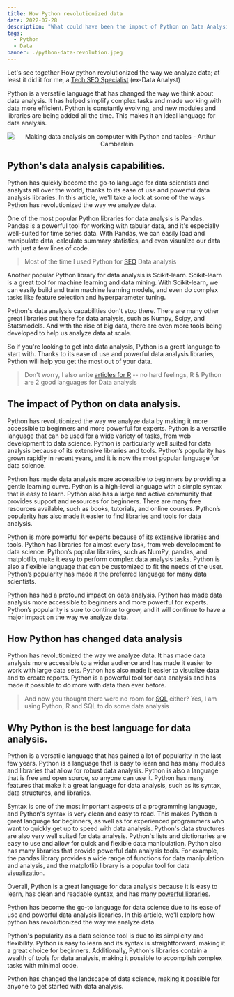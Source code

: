 ```yaml
---
title: How Python revolutionized data
date: 2022-07-28
description: "What could have been the impact of Python on Data Analysis? Let's discover together"
tags:
  - Python
  - Data
banner: ./python-data-revolution.jpeg
---
```


Let's see together How python revolutionized the way we analyze data; at least it did it for me, a [Tech SEO Specialist](/tech-seo-what-is-it) (ex-Data Analyst)

Python is a versatile language that has changed the way we think about data analysis. It has helped simplify complex tasks and made working with data more efficient. Python is constantly evolving, and new modules and libraries are being added all the time. This makes it an ideal language for data analysis.

<p align="center">
  <img src="./python-data-revolution.jpeg" alt="Making data analysis on computer with Python and tables - Arthur Camberlein" title="Tables and budget on a computer: let's analyze it with Python" />
</p>

## Python's data analysis capabilities.

Python has quickly become the go-to language for data scientists and analysts all over the world, thanks to its ease of use and powerful data analysis libraries. In this article, we'll take a look at some of the ways Python has revolutionized the way we analyze data.

One of the most popular Python libraries for data analysis is Pandas. Pandas is a powerful tool for working with tabular data, and it's especially well-suited for time series data. With Pandas, we can easily load and manipulate data, calculate summary statistics, and even visualize our data with just a few lines of code.

> Most of the time I used Python for [SEO](/tags/seo) Data analysis

Another popular Python library for data analysis is Scikit-learn. Scikit-learn is a great tool for machine learning and data mining. With Scikit-learn, we can easily build and train machine learning models, and even do complex tasks like feature selection and hyperparameter tuning.

Python's data analysis capabilities don't stop there. There are many other great libraries out there for data analysis, such as Numpy, Scipy, and Statsmodels. And with the rise of big data, there are even more tools being developed to help us analyze data at scale.

So if you're looking to get into data analysis, Python is a great language to start with. Thanks to its ease of use and powerful data analysis libraries, Python will help you get the most out of your data.

> Don't worry, I also write [articles for R](/tags/r) -- no hard feelings, R & Python are 2 good languages for Data analysis

## The impact of Python on data analysis.

Python has revolutionized the way we analyze data by making it more accessible to beginners and more powerful for experts. Python is a versatile language that can be used for a wide variety of tasks, from web development to data science. Python is particularly well suited for data analysis because of its extensive libraries and tools. Python’s popularity has grown rapidly in recent years, and it is now the most popular language for data science.

Python has made data analysis more accessible to beginners by providing a gentle learning curve. Python is a high-level language with a simple syntax that is easy to learn. Python also has a large and active community that provides support and resources for beginners. There are many free resources available, such as books, tutorials, and online courses. Python’s popularity has also made it easier to find libraries and tools for data analysis.

Python is more powerful for experts because of its extensive libraries and tools. Python has libraries for almost every task, from web development to data science. Python’s popular libraries, such as NumPy, pandas, and matplotlib, make it easy to perform complex data analysis tasks. Python is also a flexible language that can be customized to fit the needs of the user. Python’s popularity has made it the preferred language for many data scientists.

Python has had a profound impact on data analysis. Python has made data analysis more accessible to beginners and more powerful for experts. Python’s popularity is sure to continue to grow, and it will continue to have a major impact on the way we analyze data.

## How Python has changed data analysis

Python has revolutionized the way we analyze data. It has made data analysis more accessible to a wider audience and has made it easier to work with large data sets. Python has also made it easier to visualize data and to create reports. Python is a powerful tool for data analysis and has made it possible to do more with data than ever before.

> And now you thought there were no room for [SQL](/tags/sql) either? Yes, I am using Python, R and SQL to do some data analysis

## Why Python is the best language for data analysis.

Python is a versatile language that has gained a lot of popularity in the last few years. Python is a language that is easy to learn and has many modules and libraries that allow for robust data analysis. Python is also a language that is free and open source, so anyone can use it. Python has many features that make it a great language for data analysis, such as its syntax, data structures, and libraries.

Syntax is one of the most important aspects of a programming language, and Python's syntax is very clean and easy to read. This makes Python a great language for beginners, as well as for experienced programmers who want to quickly get up to speed with data analysis. Python's data structures are also very well suited for data analysis. Python's lists and dictionaries are easy to use and allow for quick and flexible data manipulation. Python also has many libraries that provide powerful data analysis tools. For example, the pandas library provides a wide range of functions for data manipulation and analysis, and the matplotlib library is a popular tool for data visualization.

Overall, Python is a great language for data analysis because it is easy to learn, has clean and readable syntax, and has many [powerful libraries](/how-to-import-python-libraries).

Python has become the go-to language for data science due to its ease of use and powerful data analysis libraries. In this article, we'll explore how python has revolutionized the way we analyze data.

Python's popularity as a data science tool is due to its simplicity and flexibility. Python is easy to learn and its syntax is straightforward, making it a great choice for beginners. Additionally, Python's libraries contain a wealth of tools for data analysis, making it possible to accomplish complex tasks with minimal code.

Python has changed the landscape of data science, making it possible for anyone to get started with data analysis.